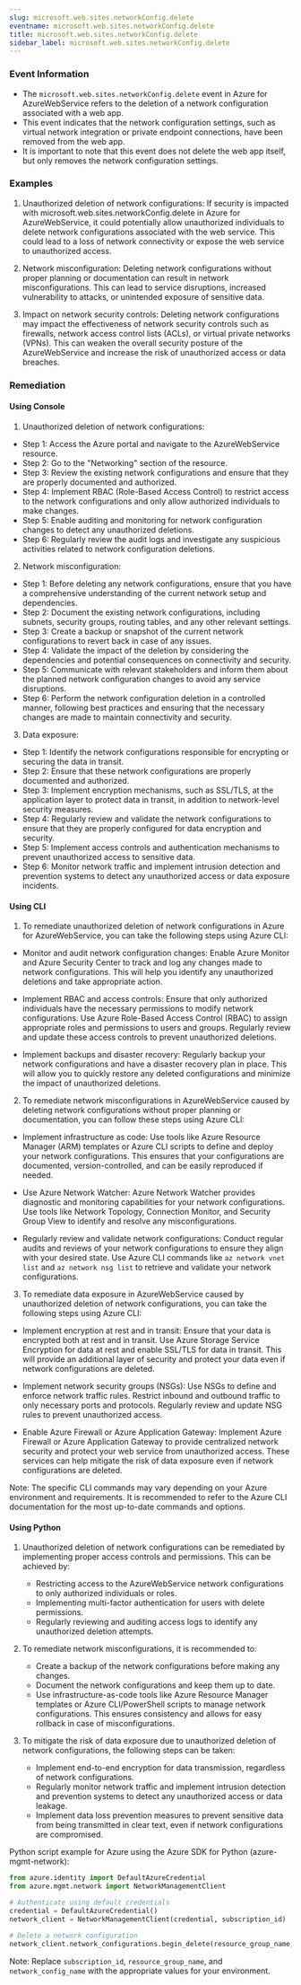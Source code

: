 ```yaml
--- 
slug: microsoft.web.sites.networkConfig.delete
eventname: microsoft.web.sites.networkConfig.delete
title: microsoft.web.sites.networkConfig.delete
sidebar_label: microsoft.web.sites.networkConfig.delete
---
```

                       
### Event Information

- The `microsoft.web.sites.networkConfig.delete` event in Azure for AzureWebService refers to the deletion of a network configuration associated with a web app.
- This event indicates that the network configuration settings, such as virtual network integration or private endpoint connections, have been removed from the web app.
- It is important to note that this event does not delete the web app itself, but only removes the network configuration settings.


### Examples

1. Unauthorized deletion of network configurations: If security is impacted with microsoft.web.sites.networkConfig.delete in Azure for AzureWebService, it could potentially allow unauthorized individuals to delete network configurations associated with the web service. This could lead to a loss of network connectivity or expose the web service to unauthorized access.

2. Network misconfiguration: Deleting network configurations without proper planning or documentation can result in network misconfigurations. This can lead to service disruptions, increased vulnerability to attacks, or unintended exposure of sensitive data.

3. Impact on network security controls: Deleting network configurations may impact the effectiveness of network security controls such as firewalls, network access control lists (ACLs), or virtual private networks (VPNs). This can weaken the overall security posture of the AzureWebService and increase the risk of unauthorized access or data breaches.

### Remediation

#### Using Console

1. Unauthorized deletion of network configurations:
- Step 1: Access the Azure portal and navigate to the AzureWebService resource.
- Step 2: Go to the "Networking" section of the resource.
- Step 3: Review the existing network configurations and ensure that they are properly documented and authorized.
- Step 4: Implement RBAC (Role-Based Access Control) to restrict access to the network configurations and only allow authorized individuals to make changes.
- Step 5: Enable auditing and monitoring for network configuration changes to detect any unauthorized deletions.
- Step 6: Regularly review the audit logs and investigate any suspicious activities related to network configuration deletions.

2. Network misconfiguration:
- Step 1: Before deleting any network configurations, ensure that you have a comprehensive understanding of the current network setup and dependencies.
- Step 2: Document the existing network configurations, including subnets, security groups, routing tables, and any other relevant settings.
- Step 3: Create a backup or snapshot of the current network configurations to revert back in case of any issues.
- Step 4: Validate the impact of the deletion by considering the dependencies and potential consequences on connectivity and security.
- Step 5: Communicate with relevant stakeholders and inform them about the planned network configuration changes to avoid any service disruptions.
- Step 6: Perform the network configuration deletion in a controlled manner, following best practices and ensuring that the necessary changes are made to maintain connectivity and security.

3. Data exposure:
- Step 1: Identify the network configurations responsible for encrypting or securing the data in transit.
- Step 2: Ensure that these network configurations are properly documented and authorized.
- Step 3: Implement encryption mechanisms, such as SSL/TLS, at the application layer to protect data in transit, in addition to network-level security measures.
- Step 4: Regularly review and validate the network configurations to ensure that they are properly configured for data encryption and security.
- Step 5: Implement access controls and authentication mechanisms to prevent unauthorized access to sensitive data.
- Step 6: Monitor network traffic and implement intrusion detection and prevention systems to detect any unauthorized access or data exposure incidents.

#### Using CLI

1. To remediate unauthorized deletion of network configurations in Azure for AzureWebService, you can take the following steps using Azure CLI:

- Monitor and audit network configuration changes: Enable Azure Monitor and Azure Security Center to track and log any changes made to network configurations. This will help you identify any unauthorized deletions and take appropriate action.

- Implement RBAC and access controls: Ensure that only authorized individuals have the necessary permissions to modify network configurations. Use Azure Role-Based Access Control (RBAC) to assign appropriate roles and permissions to users and groups. Regularly review and update these access controls to prevent unauthorized deletions.

- Implement backups and disaster recovery: Regularly backup your network configurations and have a disaster recovery plan in place. This will allow you to quickly restore any deleted configurations and minimize the impact of unauthorized deletions.

2. To remediate network misconfigurations in AzureWebService caused by deleting network configurations without proper planning or documentation, you can follow these steps using Azure CLI:

- Implement infrastructure as code: Use tools like Azure Resource Manager (ARM) templates or Azure CLI scripts to define and deploy your network configurations. This ensures that your configurations are documented, version-controlled, and can be easily reproduced if needed.

- Use Azure Network Watcher: Azure Network Watcher provides diagnostic and monitoring capabilities for your network configurations. Use tools like Network Topology, Connection Monitor, and Security Group View to identify and resolve any misconfigurations.

- Regularly review and validate network configurations: Conduct regular audits and reviews of your network configurations to ensure they align with your desired state. Use Azure CLI commands like `az network vnet list` and `az network nsg list` to retrieve and validate your network configurations.

3. To remediate data exposure in AzureWebService caused by unauthorized deletion of network configurations, you can take the following steps using Azure CLI:

- Implement encryption at rest and in transit: Ensure that your data is encrypted both at rest and in transit. Use Azure Storage Service Encryption for data at rest and enable SSL/TLS for data in transit. This will provide an additional layer of security and protect your data even if network configurations are deleted.

- Implement network security groups (NSGs): Use NSGs to define and enforce network traffic rules. Restrict inbound and outbound traffic to only necessary ports and protocols. Regularly review and update NSG rules to prevent unauthorized access.

- Enable Azure Firewall or Azure Application Gateway: Implement Azure Firewall or Azure Application Gateway to provide centralized network security and protect your web service from unauthorized access. These services can help mitigate the risk of data exposure even if network configurations are deleted.

Note: The specific CLI commands may vary depending on your Azure environment and requirements. It is recommended to refer to the Azure CLI documentation for the most up-to-date commands and options.

#### Using Python

1. Unauthorized deletion of network configurations can be remediated by implementing proper access controls and permissions. This can be achieved by:
   - Restricting access to the AzureWebService network configurations to only authorized individuals or roles.
   - Implementing multi-factor authentication for users with delete permissions.
   - Regularly reviewing and auditing access logs to identify any unauthorized deletion attempts.

2. To remediate network misconfigurations, it is recommended to:
   - Create a backup of the network configurations before making any changes.
   - Document the network configurations and keep them up to date.
   - Use infrastructure-as-code tools like Azure Resource Manager templates or Azure CLI/PowerShell scripts to manage network configurations. This ensures consistency and allows for easy rollback in case of misconfigurations.

3. To mitigate the risk of data exposure due to unauthorized deletion of network configurations, the following steps can be taken:
   - Implement end-to-end encryption for data transmission, regardless of network configurations.
   - Regularly monitor network traffic and implement intrusion detection and prevention systems to detect any unauthorized access or data leakage.
   - Implement data loss prevention measures to prevent sensitive data from being transmitted in clear text, even if network configurations are compromised.

Python script example for Azure using the Azure SDK for Python (azure-mgmt-network):
```python
from azure.identity import DefaultAzureCredential
from azure.mgmt.network import NetworkManagementClient

# Authenticate using default credentials
credential = DefaultAzureCredential()
network_client = NetworkManagementClient(credential, subscription_id)

# Delete a network configuration
network_client.network_configurations.begin_delete(resource_group_name, network_config_name)
```
Note: Replace `subscription_id`, `resource_group_name`, and `network_config_name` with the appropriate values for your environment.


 